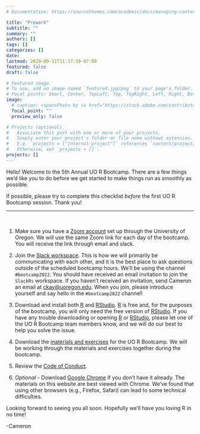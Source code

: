 ```yaml
---
# Documentation: https://sourcethemes.com/academic/docs/managing-content/

title: "Prework"
subtitle: ""
summary: ""
authors: []
tags: []
categories: []
date: 
lastmod: 2020-09-11T11:17:19-07:00
featured: false
draft: false

# Featured image
# To use, add an image named `featured.jpg/png` to your page's folder.
# Focal points: Smart, Center, TopLeft, Top, TopRight, Left, Right, BottomLeft, Bottom, BottomRight.
image:
  # caption: <span>Photo by <a href="https://stock.adobe.com/contributor/205968087/surfupvector?load_type=author&prev_url=detail">Surfup Vector</a>
  focal_point: ""
  preview_only: false

# Projects (optional).
#   Associate this post with one or more of your projects.
#   Simply enter your project's folder or file name without extension.
#   E.g. `projects = ["internal-project"]` references `content/project/deep-learning/index.md`.
#   Otherwise, set `projects = []`.
projects: []
---
```


Hello! Welcome to the 5th Annual UO R Bootcamp. There are a few things we'd like you to do before we get started to make things run as smoothly as possible. 

:::clock
If possible, please try to complete this checklist *before* the first UO R Bootcamp session. Thank you!
:::


***

<br> 

1) Make sure you have a [Zoom account](https://service.uoregon.edu/TDClient/2030/Portal/KB/ArticleDet?ID=101392) set up through the University of Oregon. We will use the same Zoom link for each day of the bootcamp. You will receive the link through email and slack.

2) Join the [Slack workspace](https://uodatascience.slack.com/). This is how we will primarily be communicating with each other, and it is the best place to ask questions outside of the scheduled bootcamp hours. We'll be using the channel `#bootcamp2022`. You should have received an email invitation to join the `SlackRs` workspace. If you haven't received an invitation, send Cameron an email at [ckay@uoregon.edu](mailto:ckay@uoregon.edu). When you join, please introduce yourself and say hello in the `#bootcamp2022` channel!

3) Download and install both [R](https://cran.r-project.org) and [RStudio](https://www.rstudio.com/products/rstudio/download/). [R](https://cran.r-project.org) is free and, for the purposes of the bootcamp, you will only need the free version of [RStudio](https://cran.r-project.org). If you have any trouble downloading or opening [R](https://cran.r-project.org) or [RStudio](https://www.rstudio.com/products/rstudio/download/), please let one of the UO R Bootcamp team members know, and we will do our best to help you solve the issue.

4) Download the [materials and exercises](https://drive.google.com/drive/folders/1m3GpSyiV7ISHS_jvzK4M98sangzMmbqr?usp=sharing) for the UO R Bootcamp. We will be working through the materials and exercises together during the bootcamp.

5) Review the [Code of Conduct](/#code_of_conduct).

6) *Optional* - Download [Google Chrome](https://www.google.com/chrome/) if you don't have it already. The materials on this website are best viewed with Chrome. We've found that using other browsers (e.g., Firefox, Safari) can lead to some technical difficulties.

Looking forward to seeing you all soon. Hopefully we'll have you loving R in no time!

-Cameron


